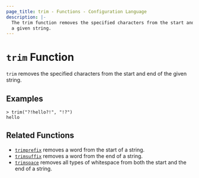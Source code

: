```yaml
---
page_title: trim - Functions - Configuration Language
description: |-
  The trim function removes the specified characters from the start and end of
  a given string.
---
```


# `trim` Function

`trim` removes the specified characters from the start and end of the given
string.

## Examples

```shell-session
> trim("?!hello?!", "!?")
hello
```

## Related Functions

- [`trimprefix`](/docs/templates/hcl_templates/functions/string/trimprefix) removes a word from the start of a string.
- [`trimsuffix`](/docs/templates/hcl_templates/functions/string/trimsuffix) removes a word from the end of a string.
- [`trimspace`](/docs/templates/hcl_templates/functions/string/trimspace) removes all types of whitespace from
  both the start and the end of a string.
